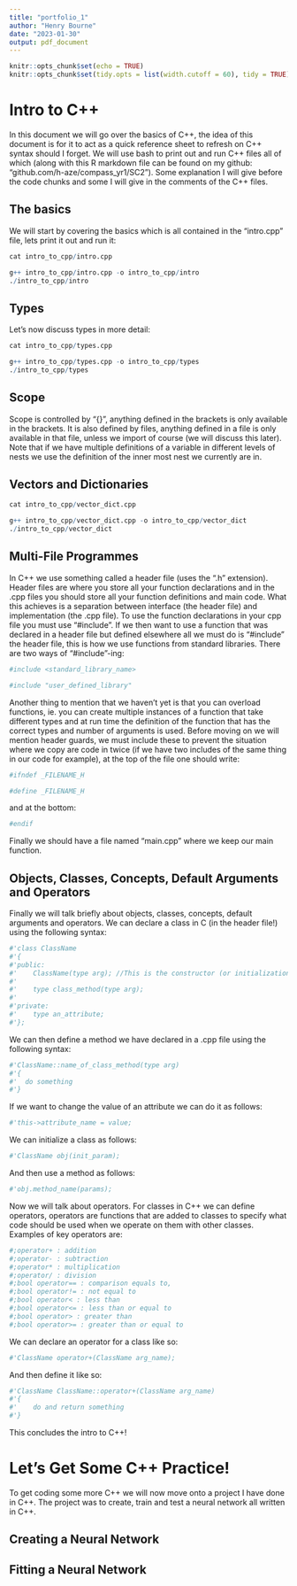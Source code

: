 ```yaml
---
title: "portfolio_1"
author: "Henry Bourne"
date: "2023-01-30"
output: pdf_document
---
```


```r
knitr::opts_chunk$set(echo = TRUE)
knitr::opts_chunk$set(tidy.opts = list(width.cutoff = 60), tidy = TRUE)
```

# Intro to C++
In this document we will go over the basics of C++, the idea of this document is for it to act as a quick reference sheet to refresh on C++ syntax should I forget. We will use bash to print out and run C++ files all of which (along with this R markdown file can be found on my github: "github.com/h-aze/compass_yr1/SC2"). Some explanation I will give before the code chunks and some I will give in the comments of the C++ files. 

## The basics
We will start by covering the basics which is all contained in the "intro.cpp" file, lets print it out and run it:
```r
cat intro_to_cpp/intro.cpp
```
```r
g++ intro_to_cpp/intro.cpp -o intro_to_cpp/intro
./intro_to_cpp/intro
```

## Types
Let's now discuss types in more detail:
```r
cat intro_to_cpp/types.cpp
```
```r
g++ intro_to_cpp/types.cpp -o intro_to_cpp/types
./intro_to_cpp/types
```

## Scope
Scope is controlled by "{}", anything defined in the brackets is only available in the brackets. It is also defined by files, anything defined in a file is only available in that file, unless we import of course (we will discuss this later). Note that if we have multiple definitions of a variable in different levels of nests we use the definition of the inner most nest we currently are in.  

## Vectors and Dictionaries
```r
cat intro_to_cpp/vector_dict.cpp
```
```r
g++ intro_to_cpp/vector_dict.cpp -o intro_to_cpp/vector_dict
./intro_to_cpp/vector_dict
```

## Multi-File Programmes
In C++ we use something called a header file (uses the ".h" extension). Header files are where you store all your function declarations and in the .cpp files you should store all your function definitions and main code. What this achieves is a separation between interface (the header file) and implementation (the .cpp file). To use the function declarations in your cpp file you must use "#include". If we then want to use a function that was declared in a header file but defined elsewhere all we must do is "#include" the header file, this is how we use functions from standard libraries. There are two ways of "#include"-ing: 
```r
#include <standard_library_name>

#include "user_defined_library"
```
Another thing to mention that we haven't yet is that you can overload functions, ie. you can create multiple instances of a function that take different types and at run time the definition of the function that has the correct types and number of arguments is used. Before moving on we will mention header guards, we must include these to prevent the situation where we copy are code in twice (if we have two includes of the same thing in our code for example), at the top of the file one should write:
```r
#ifndef _FILENAME_H

#define _FILENAME_H
```
and at the bottom:
```r
#endif
```
Finally we should have a file named "main.cpp" where we keep our main function. 

## Objects, Classes, Concepts, Default Arguments and Operators
Finally we will talk briefly about objects, classes, concepts, default arguments and operators. We can declare a class in C (in the header file!) using the following syntax:
```r
#'class ClassName
#'{
#'public:
#'    ClassName(type arg); //This is the constructor (or initialization) method 
#'  
#'    type class_method(type arg);
#'  
#'private:
#'    type an_attribute;
#'};
```
We can then define a method we have declared in a .cpp file using the following syntax:
```r
#'ClassName::name_of_class_method(type arg)
#'{
#'  do something 
#'}
```
If we want to change the value of an attribute we can do it as follows:
```r
#'this->attribute_name = value;
```
We can initialize a class as follows:
```r
#'ClassName obj(init_param);
```
And then use a method as follows:
```r
#'obj.method_name(params);
```

Now we will talk about operators. For classes in C++ we can define operators, operators are functions that are added to classes to specify what code should be used when we operate on them with other classes. Examples of key operators are:
```r
#;operator+ : addition
#;operator- : subtraction
#;operator* : multiplication
#;operator/ : division
#;bool operator== : comparison equals to,
#;bool operator!= : not equal to
#;bool operator< : less than
#;bool operator<= : less than or equal to
#;bool operator> : greater than
#;bool operator>= : greater than or equal to
```
We can declare an operator for a class like so:
```r
#'ClassName operator+(ClassName arg_name);
```
And then define it like so:
```r
#'ClassName ClassName::operator+(ClassName arg_name)
#'{
#'    do and return something
#'}
```
This concludes the intro to C++!

# Let's Get Some C++ Practice!
To get coding some more C++ we will now move onto a project I have done in C++. The project was to create, train and test a neural network all written in C++. 

## Creating a Neural Network

## Fitting a Neural Network




